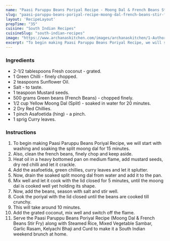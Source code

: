 ---
name: "Paasi Paruppu Beans Poriyal Recipe - Moong Dal & French Beans Stir Fry"
slug: "paasi-paruppu-beans-poriyal-recipe-moong-dal-french-beans-stir-fry"
layout: 'RecipeLayout'
prepTime: "35"
cuisine: "South Indian Recipes"
cuisineSlug: "south-indian-recipes"
image: "https://www.archanaskitchen.com/images/archanaskitchen/1-Author/nithya.anantham/Paasi_Paruppu_Beans_Poriyal_Recipe_Moong_Dal_and_French_Beans_Stir_Fry.jpg"
excerpt: "To begin making Paasi Paruppu Beans Poriyal Recipe, we will start with washing and soaking the split moong dal for 15 minutes"
---

### Ingredients

- 2-1/2 tablespoons Fresh coconut - grated.
- 1 Green Chilli - finely chopped.
- 2 teaspoons Sunflower Oil.
- Salt - to taste.
- 1 teaspoon Mustard seeds.
- 500 grams Green beans (French Beans) - chopped finely.
- 1/2 cup Yellow Moong Dal (Split) - soaked in water for 20 minutes.
- 2 Dry Red Chillies.
- 1 pinch Asafoetida (hing) - a pinch.
- 1 sprig Curry leaves.

### Instructions

1. To begin making Paasi Paruppu Beans Poriyal Recipe, we will start with washing and soaking the split moong dal for 15 minutes.
1. Also, clean the french beans, finely chop and keep aside.
1. Heat oil in a heavy bottomed pan on medium flame, add mustard seeds, dry red chilli and let it crackle.
1. Add the asafoetida, green chillies, curry leaves and let it splutter.
1. Now, drain the soaked split moong dal from water and add it to the pan.
1. Mix well and let it cook with the lid closed for 5 minutes, until the moong dal is cooked well yet holding its shape.
1. Now, add the beans, season with salt and stir well.
1. Cook the poriyal with the lid closed until the beans are cooked till crunchy.
1. This will take around 10 minutes.
1. Add the grated coconut, mix well and switch off the flame.
1. Serve the Paasi Paruppu Beans Poriyal Recipe (Moong Dal & French Beans Stir Fry) along with Steamed Rice, Mixed Vegetable Sambar, Garlic Rasam, Kelyachi Bhaji and Curd to make it a South Indian weekend brunch at home.
